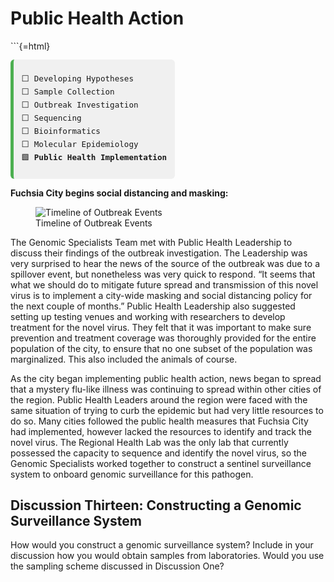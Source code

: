 # Public Health Action



```{=html}
<div style="font-family:monospace; font-size: 0.9em; background:#f0f0f0; border-left: 5px solid #4CAF50; padding: 0.75em 1em; margin-top: 1em; border-radius: 6px; width: fit-content;">
⬜ Developing Hypotheses<br>
⬜ Sample Collection<br>
⬜ Outbreak Investigation<br>
⬜ Sequencing<br>
⬜ Bioinformatics<br>
⬜ Molecular Epidemiology <br>
🟩 <strong>Public Health Implementation</strong>
</div>

**Fuchsia City begins social distancing and masking:**

![Timeline of Outbreak Events](../images/timeline_ph_action.JPEG)

The Genomic Specialists Team met with Public Health Leadership to discuss their findings of the outbreak investigation. The Leadership was very surprised to hear the news of the source of the outbreak was due to a spillover event, but nonetheless was very quick to respond. “It seems that what we should do to mitigate future spread and transmission of this novel virus is to implement a city-wide masking and social distancing policy for the next couple of months.” Public Health Leadership also suggested setting up testing venues and working with researchers to develop treatment for the novel virus. They felt that it was important to make sure prevention and treatment coverage was thoroughly provided for the entire population of the city, to ensure that no one subset of the population was marginalized. This also included the animals of course. 

As the city began implementing public health action, news began to spread that a mystery flu-like illness was continuing to spread within other cities of the region. Public Health Leaders around the region were faced with the same situation of trying to curb the epidemic but had very little resources to do so. Many cities followed the public health measures that Fuchsia City had implemented, however lacked the resources to identify and track the novel virus. The Regional Health Lab was the only lab that currently possessed the capacity to sequence and identify the novel virus, so the Genomic Specialists worked together to construct a sentinel surveillance system to onboard genomic surveillance for this pathogen.

## Discussion Thirteen: Constructing a Genomic Surveillance System

How would you construct a genomic surveillance system? Include in your discussion how you would obtain samples from laboratories. Would you use the sampling scheme discussed in Discussion One? 
